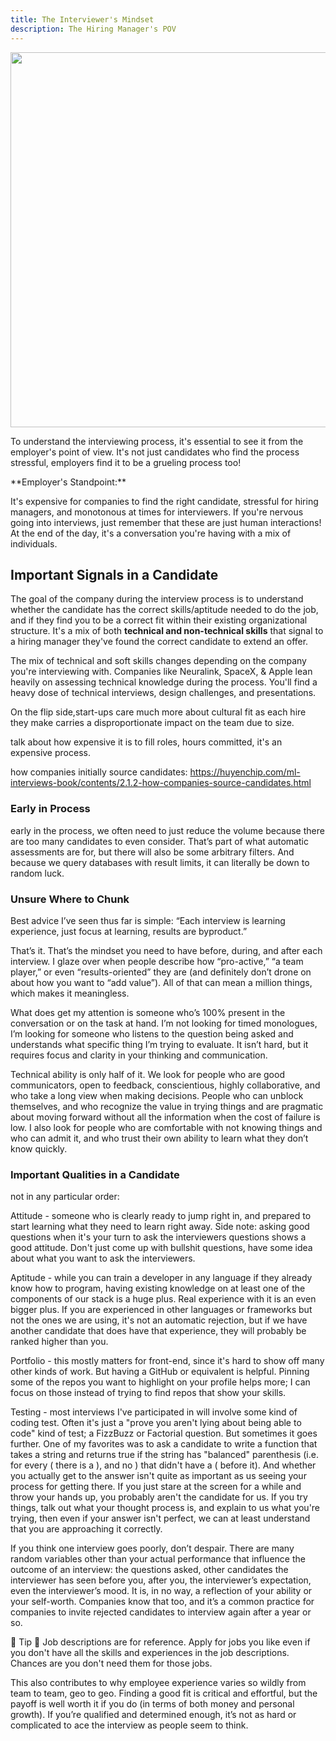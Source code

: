 ```yaml
---
title: The Interviewer's Mindset
description: The Hiring Manager's POV
---
```


<Frame caption="">
  <img height="600" src="/images/hiring_manager/hiring_manager.gif" />
</Frame>

To understand the interviewing process, it's essential to see it from the employer's point of view. It's not just candidates who find the process
stressful, employers find it to be a grueling process too!

<Note>
**Employer's Standpoint:**

It's expensive for companies to find the right candidate, stressful for hiring managers, and monotonous at times for interviewers.
If you're nervous going into interviews, just remember that these are just human interactions! At the end of the day, it's a conversation you're having with a mix
of individuals.
</Note>

## Important Signals in a Candidate

The goal of the company during the interview process is to understand whether the candidate has the correct skills/aptitude needed to do the job, and if they find you to be
a correct fit within their existing organizational structure. It's a mix of both **technical and non-technical skills** that signal to a hiring manager they've found the correct candidate
to extend an offer.

The mix of technical and soft skills changes depending on the company you're interviewing with.
Companies like Neuralink, SpaceX, & Apple lean heavily on assessing technical knowledge during the process. You'll find a heavy dose of technical interviews, design challenges, and presentations.

On the flip side,start-ups care much more about cultural fit as each hire they
make carries a disproportionate impact on the team due to size.




talk about how expensive it is to fill roles, hours committed, it's an expensive process.

how companies initially source candidates: https://huyenchip.com/ml-interviews-book/contents/2.1.2-how-companies-source-candidates.html



### Early in Process
 early in the process, we often need to just reduce the volume because there are too many candidates to even consider. That’s part of what automatic assessments are for, but there will also be some arbitrary filters. And because we query databases with result limits, it can literally be down to random luck.


### Unsure Where to Chunk
Best advice I’ve seen thus far is simple: “Each interview is learning experience, just focus at learning, results are byproduct.”

That’s it. That’s the mindset you need to have before, during, and after each interview. I glaze over when people describe how “pro-active,” “a team player,” or even “results-oriented” they are (and definitely don’t drone on about how you want to “add value”). All of that can mean a million things, which makes it meaningless.

What does get my attention is someone who’s 100% present in the conversation or on the task at hand. I’m not looking for timed monologues, I’m looking for someone who listens to the question being asked and understands what specific thing I’m trying to evaluate. It isn’t hard, but it requires focus and clarity in your thinking and communication.

Technical ability is only half of it. We look for people who are good communicators, open to feedback, conscientious, highly collaborative, and who take a long view when making decisions. People who can unblock themselves, and who recognize the value in trying things and are pragmatic about moving forward without all the information when the cost of failure is low. I also look for people who are comfortable with not knowing things and who can admit it, and who trust their own ability to learn what they don’t know quickly.




### Important Qualities in a Candidate
not in any particular order:

Attitude - someone who is clearly ready to jump right in, and prepared to start learning what they need to learn right away. Side note: asking good questions when it's your turn to ask the interviewers questions shows a good attitude. Don't just come up with bullshit questions, have some idea about what you want to ask the interviewers.

Aptitude - while you can train a developer in any language if they already know how to program, having existing knowledge on at least one of the components of our stack is a huge plus. Real experience with it is an even bigger plus. If you are experienced in other languages or frameworks but not the ones we are using, it's not an automatic rejection, but if we have another candidate that does have that experience, they will probably be ranked higher than you.

Portfolio - this mostly matters for front-end, since it's hard to show off many other kinds of work. But having a GitHub or equivalent is helpful. Pinning some of the repos you want to highlight on your profile helps more; I can focus on those instead of trying to find repos that show your skills.

Testing - most interviews I've participated in will involve some kind of coding test. Often it's just a "prove you aren't lying about being able to code" kind of test; a FizzBuzz or Factorial question. But sometimes it goes further. One of my favorites was to ask a candidate to write a function that takes a string and returns true if the string has "balanced" parenthesis (i.e. for every ( there is a ), and no ) that didn't have a ( before it). And whether you actually get to the answer isn't quite as important as us seeing your process for getting there. If you just stare at the screen for a while and throw your hands up, you probably aren't the candidate for us. If you try things, talk out what your thought process is, and explain to us what you're trying, then even if your answer isn't perfect, we can at least understand that you are approaching it correctly.





If you think one interview goes poorly, don’t despair. There are many random variables other than your actual performance
that influence the outcome of an interview: the questions asked, other candidates the interviewer has seen before you,
after you, the interviewer’s expectation, even the interviewer’s mood. It is, in no way, a reflection of your ability or
your self-worth. Companies know that too, and it’s a common practice for companies to invite rejected candidates to interview
again after a year or so.


<Tip>
🌳 Tip 🌳
Job descriptions are for reference. Apply for jobs you like even if you don't have all the skills and experiences in the job descriptions. Chances are you don't need them for those jobs.
</Tip>

This also contributes to why employee experience varies so wildly from team to team, geo to geo. Finding a good fit is critical and effortful, but the payoff is well worth it if you do (in terms of both money and personal growth). If you’re qualified and determined enough, it’s not as hard or complicated to ace the interview as people seem to think.
